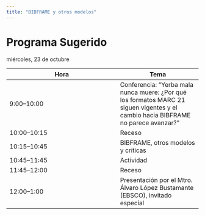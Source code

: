 ```yaml
---
title: "BIBFRAME y otros modelos"
---
```


# Programa Sugerido

miércoles, 23 de octubre

| Hora | Tema |
| ---- | ---  |
| 9:00–10:00 | Conferencia: “Yerba mala nunca muere: ¿Por qué los formatos MARC 21 siguen vigentes y el cambio hacia BIBFRAME no parece avanzar?”|
| 10:00–10:15 | Receso |
| 10:15–10:45 | BIBFRAME, otros modelos y críticas |
| 10:45–11:45 | Actividad |
| 11:45–12:00 | Receso |
| 12:00–1:00 | Presentación por el Mtro. Álvaro López Bustamante (EBSCO), invitado especial |

